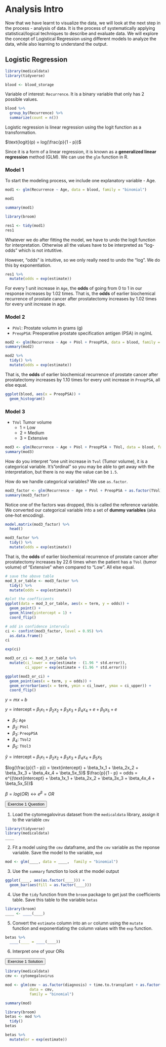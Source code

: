 
# Analysis Intro

Now that we have learnt to visualize the data, we will look at the next step in the process - analysis of data. It is the process of systematically applying statistical/logical techniques to describe and evaluate data. We will explore the concept of Logistical Regression using different models to analyze the data, while also learning to understand the output. 

## Logistic Regression

```r
library(medicaldata)
library(tidyverse)
```

```r
blood <- blood_storage
```


Variable of interest: `Recurrence`. It is a binary variable that only has 2 possible values.

```r
blood %>%
  group_by(Recurrence) %>%
  summarize(count = n())
```

Logistic regression is linear regression using the logit function as a transformation.

$\text{logit}(p) = log(\frac{p}{1 - p})$

Since it is a form of a linear regression, it is known as a **generalized linear regression** method (GLM).
We can use the `glm` function in R.

### Model 1

To start the modeling process, we include one explanatory variable - Age. 

```r
mod1 <- glm(Recurrence ~ Age, data = blood, family = "binomial")
```

```r
mod1
```

```r
summary(mod1)
```

```r
library(broom)
```

```r
res1 <- tidy(mod1)
res1
```

Whatever we do after fitting the model, we have to undo the logit function for interpretation.
Otherwise all the values have to be interpreted as "log-odds" which is not intutitive.

However, "odds" is intuitive, so we only really need to undo the "log".
We do this by exponentiation.

```r
res1 %>%
  mutate(odds = exp(estimate))
```

For every 1 unit increase in `Age`, the **odds** of going from 0 to 1 in our response increases by 1.02 times.
That is, the **odds** of earlier biochemical recurrence of prostate cancer after prostatectomy increases by 1.02 times for every unit increase in age.

### Model 2

- `PVol`: Prostate volumn in grams (g)
- `PreopPSA`: Preoperative prostate specification antigen (PSA) in ng/mL

```r
mod2 <- glm(Recurrence ~ Age + PVol + PreopPSA, data = blood, family = "binomial")
summary(mod2)
```

```r
mod2 %>%
  tidy() %>%
  mutate(odds = exp(estimate))
```

That is, the **odds** of earlier biochemical recurrence of prostate cancer after prostatectomy increases by 1.10 times for every unit increase in `PreopPSA`, all else equal.

```r
ggplot(blood, aes(x = PreopPSA)) +
  geom_histogram()
```

### Model 3


- `TVol` Tumor volume
  - 1 = Low
  - 2 = Medium
  - 3 = Extensive

```r
mod3 <- glm(Recurrence ~ Age + PVol + PreopPSA + TVol, data = blood, family = "binomial")
summary(mod3)
```

How do you interpret "one unit increase in `Tvol` (Tumor volume), it is a categorical variable.
It's "ordinal" so you may be able to get away with the interpretation,
but there is no way the value can be `1.5`.

How do we handle categorical variables? We use `as.factor`.

```r
mod3_factor <- glm(Recurrence ~ Age + PVol + PreopPSA + as.factor(TVol), data = blood, family = "binomial")
summary(mod3_factor)
```

Notice one of the factors was dropped, this is called the reference variable.
We converted our categorical variable into a set of **dummy variables** (aka one-hot encoding).

```r
model.matrix(mod3_factor) %>%
  head()
```

```r
mod3_factor %>%
  tidy() %>%
  mutate(odds = exp(estimate))
```

That is, the **odds** of earlier biochemical recurrence of prostate cancer after prostatectomy increases by 22.6 times when the patient has a `TVol` (tumor volume) of "Extensive" when compared to "Low".
All else equal.

```r
# save the above table
mod_3_or_table <- mod3_factor %>%
  tidy() %>%
  mutate(odds = exp(estimate))
```


```r
#plot the coefficients
ggplot(data = mod_3_or_table, aes(x = term, y = odds)) +
  geom_point() +
  geom_hline(yintercept = 1) +
  coord_flip()
```

```r
# add in confidence intervals
ci <- confint(mod3_factor, level = 0.95) %>%
  as.data.frame()
ci

exp(ci)

mod3_or_ci <- mod_3_or_table %>%
  mutate(ci_lower = exp(estimate - (1.96 * std.error)),
         ci_upper = exp(estimate + (1.96 * std.error)))
```

```r
ggplot(mod3_or_ci) +
  geom_point(aes(x = term, y = odds)) +
  geom_errorbar(aes(x = term, ymin = ci_lower, ymax = ci_upper)) +
  coord_flip()
```


$y = mx + b$

$y = \text{intercept} + \beta_1x_1 + \beta_2x_2 + \beta_3x_3 + \beta_4x_4 + e + \beta_5x_5 + e$

- $\beta_1$: `Age`
- $\beta_2$: `PVol`
- $\beta_3$: `PreopPSA`
- $\beta_4$: `TVol2`
- $\beta_5$: `TVol3`

$\hat{y} = \text{intercept} + \beta_1x_1 + \beta_2x_2 + \beta_3x_3 + \beta_4x_4 + \beta_5x_5$

$log(\frac{p}{1 - p}) = \text{intercept} + \beta_1x_1 + \beta_2x_2 + \beta_3x_3 + \beta_4x_4 + \beta_5x_5)$
$\frac{p}{1 - p} = odds = e^{(\text{intercept} + \beta_1x_1 + \beta_2x_2 + \beta_3x_3 + \beta_4x_4 + \beta_5x_5)}$

$\beta = log(OR) \leftrightarrow e^{\beta} = OR$


<button class="accordion" id="question">Exercise 1 Question</button>
:::{.panel-question}
1. Load the cytomegalovirus dataset from the `medicaldata` library,
assign it to the variable `cmv`

```r
library(tidyverse)
library(medicaldata)
____
```

2. Fit a model using the `cmv` dataframe, and the `cmv` variable as the reponse variable.
Save the model to the variable, `mod`

```r
mod <- glm(____, data = ____,  family = "binomial")
```

3. Use the `summary` function to look at the model output

```r
ggplot(____, aes(as.factor(____))) +
  geom_bar(aes(fill = as.factor(____)))
```

4. Use the `tidy` function from the `broom` package to get just the coefficients table.
Save this table to the variable `betas`

```r
library(broom)
____ <- ____(____)
```

5. Convert the `estimate` column into an `or` column using the `mutate` function and exponentiating the column values with the `exp` function.

```r
betas %>%
  ____(____ = ____(____))
```

6. Interpret one of your ORs
:::

<button class="accordion" id="solution">Exercise 1 Solution</button>
:::{.panel-solution}
```r
library(medicaldata)
cmv <- cytomegalovirus

mod <- glm(cmv ~ as.factor(diagnosis) + time.to.transplant + as.factor(recipient.cmv) + as.factor(donor.cmv),
           data = cmv,
           family = "binomial")

summary(mod)

library(broom)
betas <- mod %>%
  tidy()
betas

betas %>%
  mutate(or = exp(estimate))
```
:::

